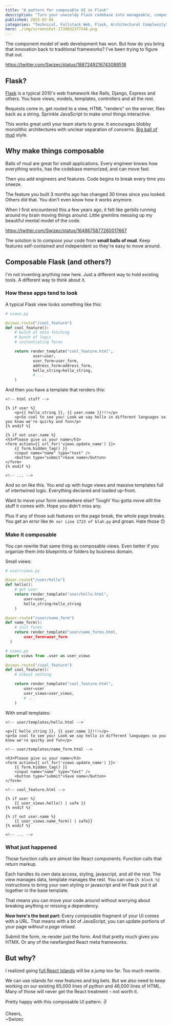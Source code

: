 ```yaml
---
title: "A pattern for composable UI in Flask"
description: "Turn your unwieldy Flask codebase into manageable, composable fragments with this UI pattern. Very close to HTMX."
published: 2025-02-08
categories: "Technical, Fullstack Web, Flask, Architectural Complexity"
hero: ./img/screenshot-1739032377546.png
---
```


The component model of web development has won. But how do you bring that innovation back to traditional frameworks? I've been trying to figure that out.

https://twitter.com/Swizec/status/1887249216743088518

## Flask?

[Flask](https://flask.palletsprojects.com/en/stable/) is a typical 2010's web framework like Rails, Django, Express and others. You have views, models, templates, controllers and all the rest.

Requests come in, get routed to a view, HTML "renders" on the server, flies back as a string. Sprinkle JavaScript to make smol things interactive.

This works great until your team starts to grow. It encourages blobby monolithic architectures with unclear separation of concerns. [Big ball of mud](https://swizec.com/blog/big-ball-of-mud-the-worlds-most-popular-software-architecture/) style.

## Why make things composable

Balls of mud are great for small applications. Every engineer knows how everything works, has the codebase memorized, and can move fast.

Then you add engineers and features. Code begins to break every time you sneeze.

The feature you built 3 months ago has changed 30 times since you looked. Others did that. You don't even know how it works anymore.

When I first encountered this a few years ago, it felt like gerbils running around my brain moving things around. Little gremlins messing up my beautiful mental model of the code.

https://twitter.com/Swizec/status/1648675877260017667

The solution is to _compose your code_ from **small balls of mud**. Keep features self-contained and independent so they're easy to move around.

## Composable Flask (and others?)

I'm not inventing anything new here. Just a different way to hold existing tools. A different way to think about it.

### How these apps tend to look

A typical Flask view looks something like this:

```python
# views.py

@views.route("/cool_feature")
def cool_feature():
	# bunch of data fetching
	# bunch of logic
	# instantiating forms

	return render_template("cool_feature.html",
			user=user,
			user_form=user_form,
			address_form=address_form,
			hello_string=hello_string,
			# ...
	)
```

And then you have a template that renders this:

```jinja2
<!-- html stuff -->

{% if user %}
	<p>{{ hello_string }}, {{ user.name }}!!!</p>
	<p>So cool to see you! Look we say hello in different languages so you know we're quirky and fun</p>
{% endif %}

{% if not user.name %}
<h3>Please give us your name</h3>
<form action={{ url_for('views.update_name') }}>
	{{ form.hidden_tag() }}
	<input name="name" type="text" />
	<button type="submit">Save name</button>
</form>
{% endif %}

<!-- ... -->
```

And so on like this. You end up with huge views and massive templates full of intertwined logic. Everything declared and loaded up-front.

Want to move your form somewhere else? Tough! You gotta move allll the stuff it comes with. Hope you didn't miss any.

Plus if any of those sub features on the page break, the whole page breaks. You get an error like `Oh no! Line 1723 of blah.py` and groan. Hate those 🙃

### Make it composable

You can rewrite that same thing as composable views. Even better if you organize them into blueprints or folders by business domain.

Small views:

```python
# user/views.py

@user.route("/user/hello")
def hello():
	# get user
	return render_template("user/hello.html",
		user=user,
		hello_string=hello_string
	)

@user.route("/user/name_form")
def name_form():
	# init forms
	return render_template("user/name_forms.html,
		user_form=user_form
  )
```

```python
# views.py
import views from .user as user_views

@views.route("/cool_feature")
def cool_feature():
	# almost nothing

	return render_template("cool_feature.html",
		user=user
		user_views=user_views,
		# ...
	)
```

With small templates:

```jinja2
<!-- user/templates/hello.html -->

<p>{{ hello_string }}, {{ user.name }}!!!</p>
<p>So cool to see you! Look we say hello in different languages so you know we're quirky and fun</p>
```

```jinja2
<!-- user/templates/name_form.html -->

<h3>Please give us your name</h3>
<form action={{ url_for('views.update_name') }}>
	{{ form.hidden_tag() }}
	<input name="name" type="text" />
	<button type="submit">Save name</button>
</form>
```

```jinja2
<!-- cool_feature.html -->

{% if user %}
	{{ user_views.hello() | safe }}
{% endif %}

{% if not user.name %}
	{{ user_views.name_form() | safe}}
{% endif %}

<!-- ... -->
```

### What just happened

Those function calls are almost like React components. Function calls that return markup.

Each handles its own data access, styling, javascript, and all the rest. The view manages data, template manages the rest. You can use `{% block %}` instructions to bring your own styling or javascript and let Flask put it all together in the base template.

That means you can move your code around without worrying about breaking anything or missing a dependency.

**Now here's the best part:** Every composable fragment of your UI comes with a URL. That means with a bit of JavaScript, you can update portions of your page _without a page reload_.

Submit the form, re-render just the form. And that pretty much gives you HTMX. Or any of the newfangled React meta frameworks.

## But why?

I realized going [full React Islands](https://swizec.com/blog/the-anatomy-of-a-react-island/) will be a jump too far. Too much rewrite.

We can use islands for new features and big bets. But we also need to keep working on our existing 65,000 lines of python and 46,000 lines of HTML. Many of those will never get the React treatment – not worth it.

Pretty happy with this composable UI pattern. ✌️

Cheers,<br />
~Swizec
